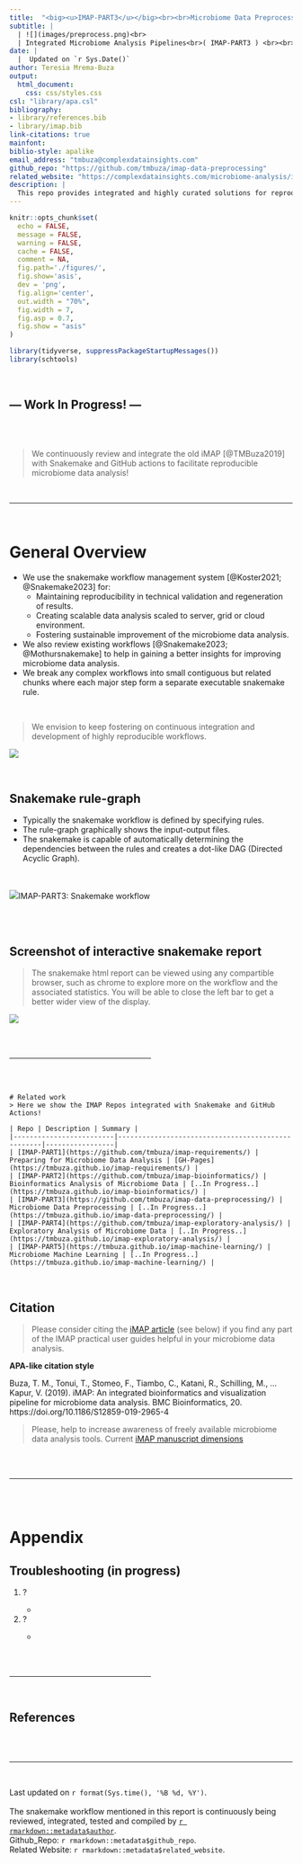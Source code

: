 ```yaml
---
title:  "<big><u>IMAP-PART3</u></big><br><br>Microbiome Data Preprocessing<br><br>"
subtitle: |
  | ![](images/preprocess.png)<br>
  | Integrated Microbiome Analysis Pipelines<br>( IMAP-PART3 ) <br><br><small>[Latest GitHub-Repo](https://github.com/tmbuza/imap-data-preprocessing/)</small>
date: |
  |  Updated on `r Sys.Date()`
author: Teresia Mrema-Buza
output: 
  html_document: 
    css: css/styles.css
csl: "library/apa.csl"
bibliography:
- library/references.bib
- library/imap.bib
link-citations: true
mainfont:
biblio-style: apalike
email_address: "tmbuza@complexdatainsights.com"
github_repo: "https://github.com/tmbuza/imap-data-preprocessing"
related_website: "https://complexdatainsights.com/microbiome-analysis/imap-part3"
description: |
  This repo provides integrated and highly curated solutions for reproducible research.
---
```


<link rel="preconnect" href="https://fonts.googleapis.com">
<link rel="preconnect" href="https://fonts.gstatic.com" crossorigin>
<link href="https://fonts.googleapis.com/css2?family=Montserrat&display=swap" rel="stylesheet">
<link rel="preconnect" href="https://fonts.googleapis.com/css2?family=Anton&display=swap" rel="stylesheet">

```r
knitr::opts_chunk$set(
  echo = FALSE,
  message = FALSE,
  warning = FALSE,
  cache = FALSE,
  comment = NA,
  fig.path='./figures/',
  fig.show='asis',
  dev = 'png',
  fig.align='center',
  out.width = "70%",
  fig.width = 7,
  fig.asp = 0.7,
  fig.show = "asis"
)

library(tidyverse, suppressPackageStartupMessages())
library(schtools)

```


<br><div id="inprogress"><h2> --- Work In Progress! --- </h2> </div><br><br>

> We continuously review and integrate the old iMAP [@TMBuza2019] with Snakemake and GitHub actions to facilitate reproducible microbiome data analysis!

<br><hr width=100%><br>

# General Overview

- We use the snakemake workflow management system [@Koster2021; @Snakemake2023] for:
  - Maintaining reproducibility in technical validation and regeneration of results.
  - Creating scalable data analysis scaled to server, grid or cloud environment.
  - Fostering sustainable improvement of the microbiome data analysis.
- We also review existing workflows [@Snakemake2023; @Mothursnakemake] to help in gaining a better insights for improving microbiome data analysis.
- We break any complex workflows into small contiguous but related chunks where each major step form a separate executable snakemake rule.

<br>

> We envision to keep fostering on continuous integration and development of highly reproducible workflows.

<!-- ![](images/cicd.png) -->
<img src="images/cicd.png">

<br>

## Snakemake rule-graph
- Typically the snakemake workflow is defined by specifying rules.
- The rule-graph graphically shows the input-output files. 
- The snakemake is capable of automatically determining the dependencies between the rules and creates a dot-like DAG (Directed Acyclic Graph).

<br><br>
<img src="dags/rulegraph.svg">IMAP-PART3: Snakemake workflow

<br><br>

## Screenshot of interactive snakemake report {#smkreport}
> The snakemake html report can be viewed using any compartible browser, such as chrome to explore more on the workflow and the associated statistics. You will be able to close the left bar to get a better wider view of the display.

<img src="images/smkreport/screenshot.png">


<br><br><hr width=50%><br><br>


```block
# Related work
> Here we show the IMAP Repos integrated with Snakemake and GitHub Actions!

| Repo | Description | Summary |
|-------------------------|---------------------------------------------------|-----------------|
| [IMAP-PART1](https://github.com/tmbuza/imap-requirements/) | Preparing for Microbiome Data Analysis | [GH-Pages](https://tmbuza.github.io/imap-requirements/) |
| [IMAP-PART2](https://github.com/tmbuza/imap-bioinformatics/) | Bioinformatics Analysis of Microbiome Data | [..In Progress..](https://tmbuza.github.io/imap-bioinformatics/) |
| [IMAP-PART3](https://github.com/tmbuza/imap-data-preprocessing/) | Microbiome Data Preprocessing | [..In Progress..](https://tmbuza.github.io/imap-data-preprocessing/) |
| [IMAP-PART4](https://github.com/tmbuza/imap-exploratory-analysis/) | Exploratory Analysis of Microbiome Data | [..In Progress..](https://tmbuza.github.io/imap-exploratory-analysis/) |
| [IMAP-PART5](https://tmbuza.github.io/imap-machine-learning/) | Microbiome Machine Learning | [..In Progress..](https://tmbuza.github.io/imap-machine-learning/) |
```

<br>

## Citation
  > Please consider citing the [iMAP article](https://rdcu.be/b5iVj) (see below) if you find any part of the IMAP practical user guides helpful in your microbiome data analysis.

  **APA-like citation style**

  Buza, T. M., Tonui, T., Stomeo, F., Tiambo, C., Katani, R., Schilling, M., … Kapur, V. (2019). iMAP: An integrated bioinformatics and visualization pipeline for microbiome data analysis. BMC Bioinformatics, 20. https://doi.org/10.1186/S12859-019-2965-4

  > Please, help to increase awareness of freely available microbiome data analysis tools.
  Current [iMAP manuscript dimensions](https://badge.dimensions.ai/details/id/pub.1117740326)

<br><br><hr width=100%><br><br>

# Appendix {-}

## Troubleshooting (in progress)
<ol>
  <li>?</li>
  <ul>
    <li></li>
  </ul>

  <li>?</li>
  <ul>
    <li></li>
  </ul>
</ol>

<br><br><hr width=50%><br>

## References
::: {#refs}
:::

<br><br><hr width=100%><br>

<div id="footer">
Last updated on `r format(Sys.time(), '%B %d, %Y')`. <br><br>
The snakemake workflow mentioned in this report is continuously being reviewed, integrated, tested and compiled by [`r rmarkdown::metadata$author`](mailto:`r rmarkdown::metadata$email_address`).  
Github_Repo: `r rmarkdown::metadata$github_repo`.  
Related Website: `r rmarkdown::metadata$related_website`.  

</div><br><br>
